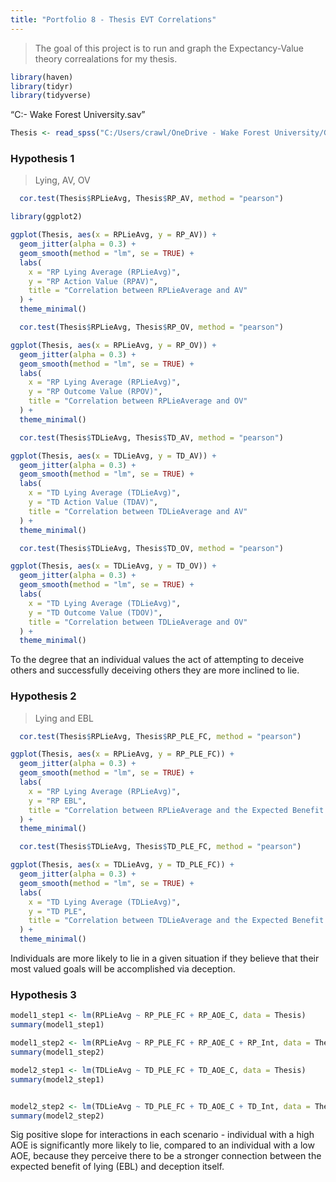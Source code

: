 ```yaml
---
title: "Portfolio 8 - Thesis EVT Correlations"
---
```


> The goal of this project is to run and graph the Expectancy-Value theory correalations for my thesis. 

```r
library(haven)
library(tidyr)
library(tidyverse)

```

"C:\Users\crawl\OneDrive - Wake Forest University\GitHub\Portfolio\ThesisAllDataNewNew.sav"

```r
Thesis <- read_spss("C:/Users/crawl/OneDrive - Wake Forest University/GitHub/Portfolio/ThesisAllDataNewNew.sav")
```

### Hypothesis 1 
> Lying, AV, OV 

```r
  cor.test(Thesis$RPLieAvg, Thesis$RP_AV, method = "pearson")
```
```r
library(ggplot2)
```

```r
ggplot(Thesis, aes(x = RPLieAvg, y = RP_AV)) +
  geom_jitter(alpha = 0.3) + 
  geom_smooth(method = "lm", se = TRUE) +  
  labs(
    x = "RP Lying Average (RPLieAvg)",
    y = "RP Action Value (RPAV)",
    title = "Correlation between RPLieAverage and AV"
  ) +
  theme_minimal()
```


```r
  cor.test(Thesis$RPLieAvg, Thesis$RP_OV, method = "pearson")
```

```r
ggplot(Thesis, aes(x = RPLieAvg, y = RP_OV)) +
  geom_jitter(alpha = 0.3) + 
  geom_smooth(method = "lm", se = TRUE) +  
  labs(
    x = "RP Lying Average (RPLieAvg)",
    y = "RP Outcome Value (RPOV)",
    title = "Correlation between RPLieAverage and OV"
  ) +
  theme_minimal()
```




```r
  cor.test(Thesis$TDLieAvg, Thesis$TD_AV, method = "pearson")
```

```r
ggplot(Thesis, aes(x = TDLieAvg, y = TD_AV)) +
  geom_jitter(alpha = 0.3) + 
  geom_smooth(method = "lm", se = TRUE) +  
  labs(
    x = "TD Lying Average (TDLieAvg)",
    y = "TD Action Value (TDAV)",
    title = "Correlation between TDLieAverage and AV"
  ) +
  theme_minimal()
```

```r
  cor.test(Thesis$TDLieAvg, Thesis$TD_OV, method = "pearson")
```

```r
ggplot(Thesis, aes(x = TDLieAvg, y = TD_OV)) +
  geom_jitter(alpha = 0.3) + 
  geom_smooth(method = "lm", se = TRUE) +  
  labs(
    x = "TD Lying Average (TDLieAvg)",
    y = "TD Outcome Value (TDOV)",
    title = "Correlation between TDLieAverage and OV"
  ) +
  theme_minimal()
```

To the degree that an individual values the act of attempting to deceive others and successfully deceiving others they are more inclined to lie. 

### Hypothesis 2 
> Lying and EBL 


```r
  cor.test(Thesis$RPLieAvg, Thesis$RP_PLE_FC, method = "pearson")
```

```r
ggplot(Thesis, aes(x = RPLieAvg, y = RP_PLE_FC)) +
  geom_jitter(alpha = 0.3) + 
  geom_smooth(method = "lm", se = TRUE) +  
  labs(
    x = "RP Lying Average (RPLieAvg)",
    y = "RP EBL",
    title = "Correlation between RPLieAverage and the Expected Benefit of Lying"
  ) +
  theme_minimal()
```


```r
  cor.test(Thesis$TDLieAvg, Thesis$TD_PLE_FC, method = "pearson")
```

```r
ggplot(Thesis, aes(x = TDLieAvg, y = TD_PLE_FC)) +
  geom_jitter(alpha = 0.3) + 
  geom_smooth(method = "lm", se = TRUE) +  
  labs(
    x = "TD Lying Average (TDLieAvg)",
    y = "TD PLE",
    title = "Correlation between TDLieAverage and the Expected Benefit of Lying"
  ) +
  theme_minimal()
```

Individuals are more likely to lie in a given situation if they believe that their most valued goals will be accomplished via deception. 

### Hypothesis 3 

```r
model1_step1 <- lm(RPLieAvg ~ RP_PLE_FC + RP_AOE_C, data = Thesis)
summary(model1_step1)

model1_step2 <- lm(RPLieAvg ~ RP_PLE_FC + RP_AOE_C + RP_Int, data = Thesis)
summary(model1_step2)
```

```r
model2_step1 <- lm(TDLieAvg ~ TD_PLE_FC + TD_AOE_C, data = Thesis)
summary(model2_step1)


model2_step2 <- lm(TDLieAvg ~ TD_PLE_FC + TD_AOE_C + TD_Int, data = Thesis)
summary(model2_step2)
```

Sig positive slope for interactions in each scenario - individual with a high AOE is significantly more likely to lie, compared to an individual with a low AOE, because they perceive there to be a stronger connection between the expected benefit of lying (EBL) and deception itself. 
